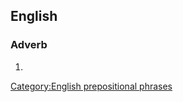 ==English==

===Adverb===
{{head|en|adverb}}

# {{alternative form of|to a T|lang=en}}

[[Category:English prepositional phrases]]